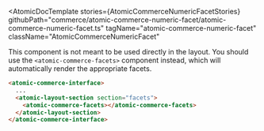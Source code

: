 

<Meta of={AtomicCommerceNumericFacetStories} />

<AtomicDocTemplate
  stories={AtomicCommerceNumericFacetStories}
  githubPath="commerce/atomic-commerce-numeric-facet/atomic-commerce-numeric-facet.ts"
  tagName="atomic-commerce-numeric-facet"
  className="AtomicCommerceNumericFacet"
>

This component is not meant to be used directly in the layout. You should use the `<atomic-commerce-facets>` component instead, which will automatically render the appropriate facets.

```html
<atomic-commerce-interface>
  ...
  <atomic-layout-section section="facets">
    <atomic-commerce-facets></atomic-commerce-facets>
  </atomic-layout-section>
</atomic-commerce-interface>
```
</AtomicDocTemplate>
